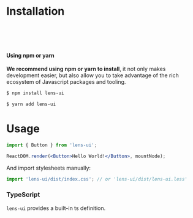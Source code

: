
<Meta title="Overview/Installation and Usage"/>

# Installation

<br/>
<br/>
<br/>

#### Using npm or yarn

**We recommend using npm or yarn to install**, it not only makes development easier, but also allow you to take advantage of the rich ecosystem of Javascript packages and tooling.

```bash
$ npm install lens-ui
```

```bash
$ yarn add lens-ui
```
# Usage

```jsx
import { Button } from 'lens-ui';

ReactDOM.render(<Button>Hello World!</Button>, mountNode);
```

And import stylesheets manually:

```jsx
import 'lens-ui/dist/index.css'; // or 'lens-ui/dist/lens-ui.less'
```

### TypeScript

`lens-ui` provides a built-in ts definition.
